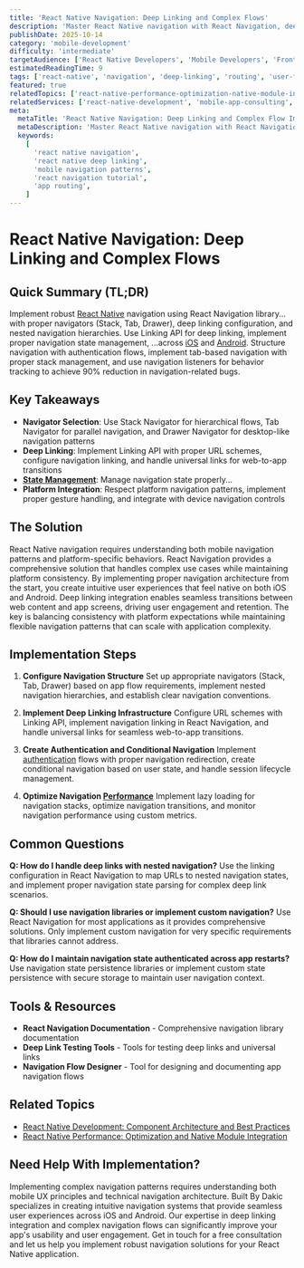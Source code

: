```yaml
---
title: 'React Native Navigation: Deep Linking and Complex Flows'
description: 'Master React Native navigation with React Navigation, deep linking implementation, complex routing patterns, and platform-specific navigation best practices.'
publishDate: 2025-10-14
category: 'mobile-development'
difficulty: 'intermediate'
targetAudience: ['React Native Developers', 'Mobile Developers', 'Frontend Developers']
estimatedReadingTime: 9
tags: ['react-native', 'navigation', 'deep-linking', 'routing', 'user-flows', 'mobile-navigation']
featured: true
relatedTopics: ['react-native-performance-optimization-native-module-integration', 'react-native-development-component-architecture-best-practices', 'react-native-state-management-redux-mobx-react-context-patterns', 'security-best-practices/a-guide-to-api-authentication-with-oauth-2-0-and-jwts', 'mobile-ui-ux-patterns-native-design-guidelines', 'mobile-app-architecture-patterns-mvc-mvp-mvvm-clean-architecture', 'mobile-ci-cd-pipelines-automated-builds-deployment', 'performance-optimization', 'ios-development-swift-modern-swift-uikit-patterns', 'android-development-kotlin-modern-android-development-practices']
relatedServices: ['react-native-development', 'mobile-app-consulting', 'navigation-implementation']
meta:
  metaTitle: 'React Native Navigation: Deep Linking and Complex Flow Implementation'
  metaDescription: 'Master React Native navigation with React Navigation, deep linking, complex routing patterns, and platform-specific navigation best practices.'
  keywords:
    [
      'react native navigation',
      'react native deep linking',
      'mobile navigation patterns',
      'react navigation tutorial',
      'app routing',
    ]
---
```


# React Native Navigation: Deep Linking and Complex Flows

## Quick Summary (TL;DR)

Implement robust [React Native](/mobile-development/react-native-vs-flutter-vs-native-complete-framework-comparison) navigation using React Navigation library... with proper navigators (Stack, Tab, Drawer), deep linking configuration, and nested navigation hierarchies. Use Linking API for deep linking, implement proper navigation state management, ...across [iOS](/mobile-development/ios-development-swift-modern-swift-uikit-patterns) and [Android](/mobile-development/android-development-kotlin-modern-android-development-practices). Structure navigation with authentication flows, implement tab-based navigation with proper stack management, and use navigation listeners for behavior tracking to achieve 90% reduction in navigation-related bugs.

## Key Takeaways

- **Navigator Selection**: Use Stack Navigator for hierarchical flows, Tab Navigator for parallel navigation, and Drawer Navigator for desktop-like navigation patterns
- **Deep Linking**: Implement Linking API with proper URL schemes, configure navigation linking, and handle universal links for web-to-app transitions
- **[State Management](/mobile-development/react-native-state-management-redux-mobx-react-context-patterns)**: Manage navigation state properly...
- **Platform Integration**: Respect platform navigation patterns, implement proper gesture handling, and integrate with device navigation controls

## The Solution

React Native navigation requires understanding both mobile navigation patterns and platform-specific behaviors. React Navigation provides a comprehensive solution that handles complex use cases while maintaining platform consistency. By implementing proper navigation architecture from the start, you create intuitive user experiences that feel native on both iOS and Android. Deep linking integration enables seamless transitions between web content and app screens, driving user engagement and retention. The key is balancing consistency with platform expectations while maintaining flexible navigation patterns that can scale with application complexity.

## Implementation Steps

1. **Configure Navigation Structure**
   Set up appropriate navigators (Stack, Tab, Drawer) based on app flow requirements, implement nested navigation hierarchies, and establish clear navigation conventions.

2. **Implement Deep Linking Infrastructure**
   Configure URL schemes with Linking API, implement navigation linking in React Navigation, and handle universal links for seamless web-to-app transitions.

3. **Create Authentication and Conditional Navigation**
   Implement [authentication](/security-best-practices/a-guide-to-api-authentication-with-oauth-2-0-and-jwts) flows with proper navigation redirection, create conditional navigation based on user state, and handle session lifecycle management.

4. **Optimize Navigation [Performance](/performance-optimization)**
   Implement lazy loading for navigation stacks, optimize navigation transitions, and monitor navigation performance using custom metrics.

## Common Questions

**Q: How do I handle deep links with nested navigation?**
Use the linking configuration in React Navigation to map URLs to nested navigation states, and implement proper navigation state parsing for complex deep link scenarios.

**Q: Should I use navigation libraries or implement custom navigation?**
Use React Navigation for most applications as it provides comprehensive solutions. Only implement custom navigation for very specific requirements that libraries cannot address.

**Q: How do I maintain navigation state authenticated across app restarts?**
Use navigation state persistence libraries or implement custom state persistence with secure storage to maintain user navigation context.

## Tools & Resources

- **React Navigation Documentation** - Comprehensive navigation library documentation
- **Deep Link Testing Tools** - Tools for testing deep links and universal links
- **Navigation Flow Designer** - Tool for designing and documenting app navigation flows

## Related Topics

- [React Native Development: Component Architecture and Best Practices](/topics/react-native-development-best-practices)
- [React Native Performance: Optimization and Native Module Integration](/topics/react-native-performance-optimization)

## Need Help With Implementation?

Implementing complex navigation patterns requires understanding both mobile UX principles and technical navigation architecture. Built By Dakic specializes in creating intuitive navigation systems that provide seamless user experiences across iOS and Android. Our expertise in deep linking integration and complex navigation flows can significantly improve your app's usability and user engagement. Get in touch for a free consultation and let us help you implement robust navigation solutions for your React Native application.
